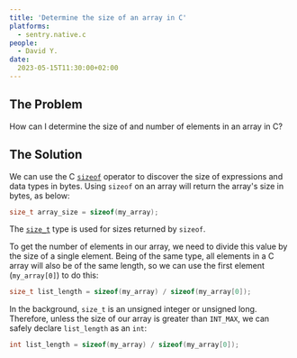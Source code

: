 ```yaml
---
title: 'Determine the size of an array in C'
platforms: 
  - sentry.native.c
people: 
  - David Y.
date: 
  2023-05-15T11:30:00+02:00
---
```


## The Problem

How can I determine the size of and number of elements in an array in C?

## The Solution

We can use the C [`sizeof`](https://en.wikipedia.org/wiki/Sizeof) operator to discover the size of expressions and data types in bytes. Using `sizeof` on an array will return the array's size in bytes, as below:

```c
size_t array_size = sizeof(my_array);
```

The [`size_t`](https://www.gnu.org/software/libc/manual/html_node/Important-Data-Types.html#index-size_005ft) type is used for sizes returned by `sizeof`.

To get the number of elements in our array, we need to divide this value by the size of a single element. Being of the same type, all elements in a C array will also be of the same length, so we can use the first element (`my_array[0]`) to do this:

```c
size_t list_length = sizeof(my_array) / sizeof(my_array[0]);
```

In the background, `size_t` is an unsigned integer or unsigned long. Therefore, unless the size of our array is greater than `INT_MAX`, we can safely declare `list_length` as an `int`:

```c
int list_length = sizeof(my_array) / sizeof(my_array[0]);
```
